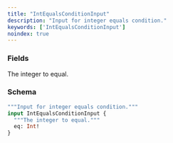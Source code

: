 ```yaml
---
title: "IntEqualsConditionInput"
description: "Input for integer equals condition."
keywords: ['IntEqualsConditionInput']
noindex: true
---
```


### Fields

<ResponseField name="eq" type="Int!" required>
  The integer to equal.
</ResponseField>

### Schema


```graphql 
"""Input for integer equals condition."""
input IntEqualsConditionInput {
  """The integer to equal."""
  eq: Int!
}
```
